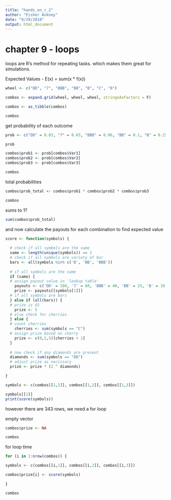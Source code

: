 ```yaml
---
title: "hands_on_r_2"
author: "Fisher Ankney"
date: "9/29/2018"
output: html_document
---
```


# chapter 9 - loops 

loops are R's method for repeating tasks. 
which makes them great for simulations. 

Expected Values - 
E(x) = sum(x * f(x))

```r
wheel <- c("DD", "7", "BBB", "BB", "B", "C", "0")

combos <- expand.grid(wheel, wheel, wheel, stringsAsFactors = F)

combos <- as_tibble(combos)

combos
```

get probability of each outcome
```r
prob <- c("DD" = 0.03, "7" = 0.03, "BBB" = 0.06, "BB" = 0.1, "B" = 0.25, "C" = 0.01, "0" = 0.52)

prob
```

```r
combos$prob1 <- prob[combos$Var1]
combos$prob2 <- prob[combos$Var2]
combos$prob3 <- prob[combos$Var3]

combos
```

total probabilities 
```r
combos$prob_total <- combos$prob1 * combos$prob2 * combos$prob3

combos
```

sums to 1?
```r
sum(combos$prob_total)
```

and now calculate the payouts for each combination to find expected value 
```r
score <- function(symbols) {
  
  # check if all symbols are the same
  same <- length(unique(symbols)) == 1
  # check if all symbols are variety of bar
  bars <- all(symbols %in% c('B', 'BB', 'BBB'))
  
  # if all symbols are the same
  if (same) {
  # assign payout value in 'lookup table'
    payouts <- c('DD' = 100, '7' = 80, 'BBB' = 40, 'BB' = 25, 'B' = 10, 'C' = 10, '0' = 0)
    prize <- payouts[[symbols[1]]] 
  # if all symbols are bars
  } else if (all(bars)) {
  # prize is $5
    prize <- 5
  # else check for cherries
  } else {
  # count cherries
    cherries <- sum(symbols == "C")
  # assign prize based on cherry
    prize <- c(0,2,5)[cherries + 1]
  }
  
  # now check if any diamonds are present
  diamonds <- sum(symbols == "DD")
  # adjust prize as necissary 
  prize <- prize * (2 ^ diamonds)

}


```


```r
symbols <- c(combos[[1,1]], combos[[1,2]], combos[[1,3]])

symbols[[1]]
print(score(symbols))
```


however there are 343 rows, we need a for loop 

empty vector
```r
combos$prize <- NA

combos
```

for loop time 
```r
for (i in 1:nrow(combos)) {

symbols <- c(combos[[i,1]], combos[[i,2]], combos[[i,3]])

combos$prize[i] <- score(symbols)

}

combos

```
